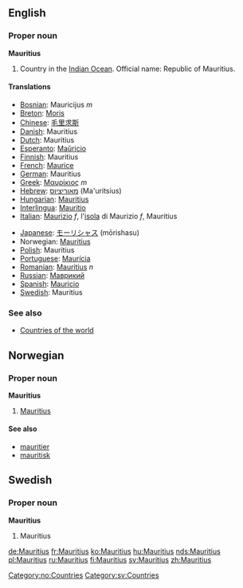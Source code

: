 ==English==

===Proper noun===
'''Mauritius'''
# Country in the [[Indian Ocean]]. Official name: Republic of Mauritius.
====Translations====
{{top}}
*[[Bosnian]]: Mauricijus ''m''
*[[Breton]]: [[Moris]]
*[[Chinese]]: [[毛里求斯]]
*[[Danish]]: Mauritius
*[[Dutch]]: Mauritius
*[[Esperanto]]: [[Maŭricio]]
*[[Finnish]]: Mauritius
*[[French]]: [[Maurice]]
*[[German]]: Mauritius
*[[Greek]]: [[Μαυρίκιος]] ''m''
*[[Hebrew]]: [[מאוריציוס]] (Ma'uritsius)
*[[Hungarian]]: [[Mauritius]]
*[[Interlingua]]: [[Mauritio]]
*[[Italian]]: [[Maurizio]] ''f'', l'[[isola]] di Maurizio ''f'', Mauritius
{{mid}}
*[[Japanese]]: [[モーリシャス]] (mōrishasu)
*Norwegian: [[#Norwegian|Mauritius]]
*[[Polish]]: Mauritius
*[[Portuguese]]: [[Maurícia]]
*[[Romanian]]: [[Mauritius]] ''n''
*[[Russian]]: [[Маврикий]]
*[[Spanish]]: [[Mauricio]]
*[[Swedish]]: Mauritius
{{bottom}}

===See also===
* [[Countries of the world]]

==Norwegian==
===Proper noun===
[[Category:no:Countries]]
'''Mauritius'''
#[[#English|Mauritius]]
====See also====
*[[mauritier]]
*[[mauritisk]]

==Swedish==
===Proper noun===
'''Mauritius'''
#Mauritius

[[Category:sv:Countries]]

[[de:Mauritius]]
[[fr:Mauritius]]
[[ko:Mauritius]]
[[hu:Mauritius]]
[[nds:Mauritius]]
[[pl:Mauritius]]
[[ru:Mauritius]]
[[fi:Mauritius]]
[[sv:Mauritius]]
[[zh:Mauritius]]